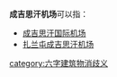 '''成吉思汗机场'''可以指：

* [[成吉思汗国际机场|成吉思汗国际机场]]
* [[扎兰屯成吉思汗机场|扎兰屯成吉思汗机场]]

{{disambig|cat=机场消歧义}}
[[category:六字建筑物消歧义|category:六字建筑物消歧义]]